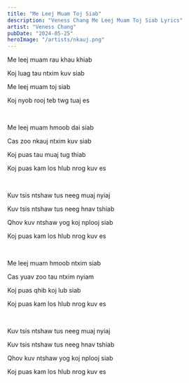 ```yaml
---
title: "Me Leej Muam Toj Siab"
description: "Veness Chang Me Leej Muam Toj Siab Lyrics"
artist: "Veness Chang"
pubDate: "2024-05-25"
heroImage: "/artists/nkauj.png"
---
```


Me leej muam rau khau khiab

Koj luag tau ntxim kuv siab

Me leej muam toj siab

Koj nyob rooj teb twg tuaj es

<br />

Me leej muam hmoob dai siab

Cas zoo nkauj ntxim kuv siab

Koj puas tau muaj tug thiab

Koj puas kam los hlub nrog kuv es

<br />

Kuv tsis ntshaw tus neeg muaj nyiaj

Kuv tsis ntshaw tus neeg hnav tshiab

Qhov kuv ntshaw yog koj nplooj siab

Koj puas kam los hlub nrog kuv es

<br />

Me leej muam hmoob ntxim siab

Cas yuav zoo tau ntxim nyiam

Koj puas qhib koj lub siab

Koj puas kam los hlub nrog kuv es

<br />

Kuv tsis ntshaw tus neeg muaj nyiaj

Kuv tsis ntshaw tus neeg hnav tshiab

Qhov kuv ntshaw yog koj nplooj siab

Koj puas kam los hlub nrog kuv es
